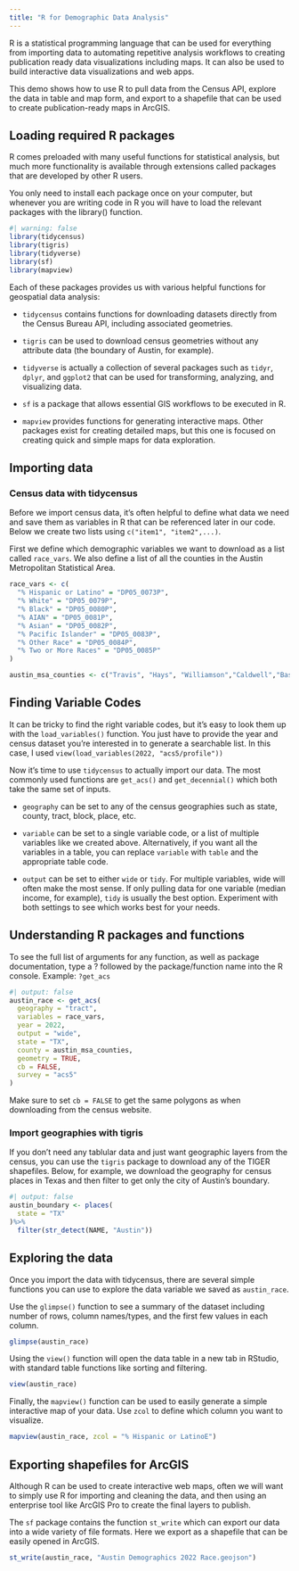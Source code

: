 ```yaml
---
title: "R for Demographic Data Analysis"
---
```


R is a statistical programming language that can be used for everything from importing data to automating repetitive analysis workflows to creating publication ready data visualizations including maps. It can also be used to build interactive data visualizations and web apps.

This demo shows how to use R to pull data from the Census API, explore the data in table and map form, and export to a shapefile that can be used to create publication-ready maps in ArcGIS.

## Loading required R packages

R comes preloaded with many useful functions for statistical analysis, but much more functionality is available through extensions called packages that are developed by other R users.

You only need to install each package once on your computer, but whenever you are writing code in R you will have to load the relevant packages with the library() function.

```r
#| warning: false
library(tidycensus)
library(tigris)
library(tidyverse)
library(sf)
library(mapview)
```

Each of these packages provides us with various helpful functions for geospatial data analysis:

-   `tidycensus` contains functions for downloading datasets directly from the Census Bureau API, including associated geometries.

-   `tigris` can be used to download census geometries without any attribute data (the boundary of Austin, for example).

-   `tidyverse` is actually a collection of several packages such as `tidyr`, `dplyr`, and `ggplot2` that can be used for transforming, analyzing, and visualizing data.

-   `sf` is a package that allows essential GIS workflows to be executed in R.

-   `mapview` provides functions for generating interactive maps. Other packages exist for creating detailed maps, but this one is focused on creating quick and simple maps for data exploration.

## Importing data

### Census data with tidycensus

Before we import census data, it's often helpful to define what data we need and save them as variables in R that can be referenced later in our code. Below we create two lists using `c("item1", "item2",...)`.

First we define which demographic variables we want to download as a list called `race_vars`. We also define a list of all the counties in the Austin Metropolitan Statistical Area.

```r
race_vars <- c(
  "% Hispanic or Latino" = "DP05_0073P",
  "% White" = "DP05_0079P",
  "% Black" = "DP05_0080P",
  "% AIAN" = "DP05_0081P",
  "% Asian" = "DP05_0082P",
  "% Pacific Islander" = "DP05_0083P",
  "% Other Race" = "DP05_0084P",
  "% Two or More Races" = "DP05_0085P"
)

austin_msa_counties <- c("Travis", "Hays", "Williamson","Caldwell","Bastrop")
```

::: callout-tip
## Finding Variable Codes

It can be tricky to find the right variable codes, but it's easy to look them up with the `load_variables()` function. You just have to provide the year and census dataset you're interested in to generate a searchable list. In this case, I used `view(load_variables(2022, "acs5/profile"))`
:::

Now it's time to use `tidycensus` to actually import our data. The most commonly used functions are `get_acs()` and `get_decennial()` which both take the same set of inputs.

-   `geography` can be set to any of the census geographies such as state, county, tract, block, place, etc.

-   `variable` can be set to a single variable code, or a list of multiple variables like we created above. Alternatively, if you want all the variables in a table, you can replace `variable` with `table` and the appropriate table code.

-   `output` can be set to either `wide` or `tidy`. For multiple variables, wide will often make the most sense. If only pulling data for one variable (median income, for example), `tidy` is usually the best option. Experiment with both settings to see which works best for your needs.

::: callout-tip
## Understanding R packages and functions

To see the full list of arguments for any function, as well as package documentation, type a ? followed by the package/function name into the R console. Example: `?get_acs`
:::

```r
#| output: false
austin_race <- get_acs(
  geography = "tract",
  variables = race_vars,
  year = 2022,
  output = "wide",
  state = "TX",
  county = austin_msa_counties,
  geometry = TRUE,
  cb = FALSE,
  survey = "acs5"
)
```

::: callout-warning
Make sure to set `cb = FALSE` to get the same polygons as when downloading from the census website.
:::

### Import geographies with tigris

If you don't need any tablular data and just want geographic layers from the census, you can use the `tigris` package to download any of the TIGER shapefiles. Below, for example, we download the geography for census places in Texas and then filter to get only the city of Austin's boundary.

```r
#| output: false
austin_boundary <- places(
  state = "TX"
)%>%
  filter(str_detect(NAME, "Austin"))

```

## Exploring the data

Once you import the data with tidycensus, there are several simple functions you can use to explore the data variable we saved as `austin_race`.

Use the `glimpse()` function to see a summary of the dataset including number of rows, column names/types, and the first few values in each column.

```r
glimpse(austin_race)
```

Using the `view()` function will open the data table in a new tab in RStudio, with standard table functions like sorting and filtering.

```r
view(austin_race)
```

Finally, the `mapview()` function can be used to easily generate a simple interactive map of your data. Use `zcol` to define which column you want to visualize.

```r
mapview(austin_race, zcol = "% Hispanic or LatinoE")
```

## Exporting shapefiles for ArcGIS

Although R can be used to create interactive web maps, often we will want to simply use R for importing and cleaning the data, and then using an enterprise tool like ArcGIS Pro to create the final layers to publish.

The `sf` package contains the function `st_write` which can export our data into a wide variety of file formats. Here we export as a shapefile that can be easily opened in ArcGIS.

```r
st_write(austin_race, "Austin Demographics 2022 Race.geojson")
```
